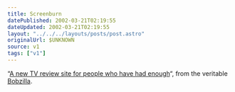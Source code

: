 ```yaml
---
title: Screenburn
datePublished: 2002-03-21T02:19:55
dateUpdated: 2002-03-21T02:19:55
layout: "../../../layouts/posts/post.astro"
originalUrl: $UNKNOWN
source: v1
tags: ["v1"]
---
```


&#8220;[A new TV review site for people who have had enough][1]&#8220;, from the veritable [Bobzilla][2].

[1]: http://screenburn.org/
[2]: http://www.bobzilla.co.uk/
